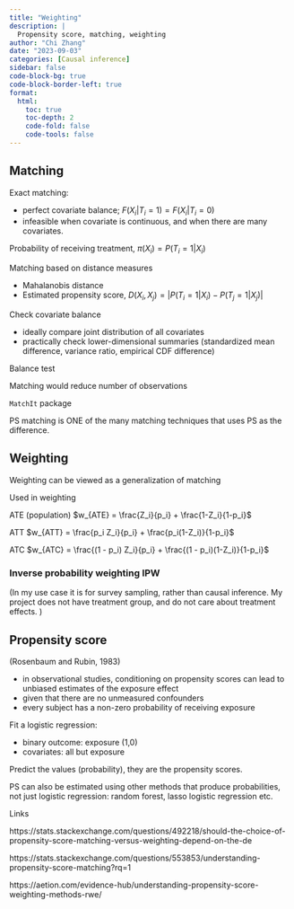 ```yaml
---
title: "Weighting"
description: |
  Propensity score, matching, weighting
author: "Chi Zhang"
date: "2023-09-03"
categories: [Causal inference]
sidebar: false
code-block-bg: true
code-block-border-left: true
format: 
  html:
    toc: true
    toc-depth: 2
    code-fold: false
    code-tools: false
---
```


## Matching


Exact matching: 

* perfect covariate balance; $F(X_i|T_i = 1) = F(X_i|T_i=0)$
* infeasible when covariate is continuous, and when there are many covariates.

Probability of receiving treatment, $\pi(X_i) = P(T_i = 1 | X_i)$ 

Matching based on distance measures

* Mahalanobis distance 
* Estimated propensity score, $D(X_i, X_j) = |P(T_i = 1|X_i) - P(T_j=1 | X_j)|$

Check covariate balance

* ideally compare joint distribution of all covariates
* practically check lower-dimensional summaries (standardized mean difference, variance ratio, empirical CDF difference)

Balance test

Matching would reduce number of observations


`MatchIt` package

PS matching is ONE of the many matching techniques that uses PS as the difference. 



## Weighting

Weighting can be viewed as a generalization of matching 

Used in weighting

ATE (population) $w_{ATE} = \frac{Z_i}{p_i} + \frac{1-Z_i}{1-p_i}$

ATT $w_{ATT} = \frac{p_i Z_i}{p_i} + \frac{p_i(1-Z_i)}{1-p_i}$

ATC $w_{ATC} = \frac{(1 - p_i) Z_i}{p_i} + \frac{(1 - p_i)(1-Z_i)}{1-p_i}$




### Inverse probability weighting IPW

(In my use case it is for survey sampling, rather than causal inference. My project does not have treatment group, and do not care about treatment effects. )







## Propensity score

(Rosenbaum and Rubin, 1983)

* in observational studies, conditioning on propensity scores can lead to unbiased estimates of the exposure effect
* given that there are no unmeasured confounders
* every subject has a non-zero probability of receiving exposure

Fit a logistic regression: 

* binary outcome: exposure (1,0)
* covariates: all but exposure

Predict the values (probability), they are the propensity scores.

PS can also be estimated using other methods that produce probabilities, not just logistic regression: random forest, lasso logistic regression etc.



Links


https://stats.stackexchange.com/questions/492218/should-the-choice-of-propensity-score-matching-versus-weighting-depend-on-the-de

https://stats.stackexchange.com/questions/553853/understanding-propensity-score-matching?rq=1

https://aetion.com/evidence-hub/understanding-propensity-score-weighting-methods-rwe/


